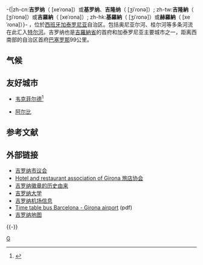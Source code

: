 {{DISPLAYTITLE:吉罗纳}}
{{noteTA
|G1=地名
|T=zh-hans:吉罗纳;zh-hk:基羅納;zh-tw:吉隆納
|1=zh-hans:伊比利亚;zh-tw:伊比利;
|2=zh-hant:加泰羅尼亞語;zh-hans:加泰罗尼亚语;zh-hk:加泰隆尼亞語;zh-tw:加泰隆尼亞語;
|3=zh-hans:卡斯蒂利亚;zh-hant:卡斯蒂利亞;zh-tw:卡斯提亞;
|4=zh-hans:吉罗纳;zh-hk:基羅納;zh-tw:吉隆納
|5=zh-hans:加泰罗尼亚;zh-hk:加塔隆尼亞;zh-tw:加泰隆尼亞;
|6=zh-hans:巴塞罗那;zh-hk:巴塞隆拿;zh-tw:巴塞隆納
}}
{{Infobox settlement
| name = 吉罗纳
| native_name = {{lang|es|Gerona}}<br/>{{lang|ca|Girona}}
| settlement_type = [[市镇_(西班牙)|市]]
| image_skyline = Girona_riverside_HDR.jpg
| image_flag = Bandera de Girona.svg
| image_shield = Escut de Girona.svg
| motto = 
| pushpin_map = Spain Catalonia
| pushpin_map_caption = 吉罗纳在[[加泰罗尼亚|加泰罗尼亚]]的位置
| coordinates = {{coord|41|59|04|N|02|49|16|E|type:city(96236)_region:ES|display=inline,title}}
| subdivision_type = 国家
| subdivision_name = {{flag|Spain}} 
| subdivision_type1 = [[西班牙行政区划|自治区]]
| subdivision_type2 = [[西班牙行政区划|省]]
| subdivision_name1 = {{flag|Catalonia}} 
| subdivision_name2 = [[吉罗纳省|吉罗纳省]]
| leader_party = [[Catalan_European_Democratic_Party|PDeCAT]]
| leader_title = 市长
| leader_name = [[Marta_Madrenas_i_Mir|Marta Madrenas]]<ref name=municat>{{cite web|url=http://aplicacions.municat.gencat.cat/index.php?page=consulta&mostraEns=1707920002&accio=composicio|title=Ajuntament de Girona|publisher=[[Generalitat_of_Catalonia|Generalitat of Catalonia]]|accessdate=|archive-date=2021-01-16|archive-url=https://web.archive.org/web/20210116231738/http://aplicacions.municat.gencat.cat/index.php?page=consulta&mostraEns=1707920002&accio=composicio|dead-url=no}}</ref>
| area_footnotes = <ref name=idescat>{{cite web|url=http://www.idescat.cat/emex/?lang=en&id=170792|title=El municipi en xifres: Girona|publisher=[[Institut_d'Estadística_de_Catalunya|Statistical Institute of Catalonia]]|accessdate=2015-11-23|archive-date=2020-08-09|archive-url=https://web.archive.org/web/20200809114032/https://www.idescat.cat/emex/?lang=en&id=170792|dead-url=no}}</ref>
| area_total_km2 = 39.1
| elevation_footnotes =  ([[平均海拔|AMSL]])
| elevation_m = 76
| population_total = 99013
| population_as_of = 2017
| population_footnotes = <ref name=municat/>
| population_rank = 
| population_demonym = Gironan, Gironans<br/>''gironí, gironina''<br/>''gironins, gironines''
| postal_code_type = 17001-17007
| postal_code = 
| area_code = +34 972
| website = {{URL|www2.girona.cat}}
| footnotes = 
}}
-{|zh-cn:'''吉罗纳'''（{{lang-es|Gerona}} [xeˈɾona]）或'''基罗纳'''、'''吉隆纳'''（{{lang-ca|Girona}} [ʒiˈɾonə]）; zh-tw:'''吉隆納'''（{{lang-ca|Girona}} [ʒiˈɾonə]）或'''吉羅納'''（{{lang-es|Gerona}} [xeˈɾona]）; zh-hk:'''基羅納'''（{{lang-ca|Girona}} [ʒiˈɾonə]）或'''赫羅納'''（{{lang-es|Gerona}} [xeˈɾona]）}-
，位於[[西班牙|西班牙]][[加泰罗尼亚|加泰罗尼亚]]自治区。包括奥尼亚尔河、桂尔河等多条河流在此汇入[[特尔河|特尔河]]。吉罗纳也是[[吉羅納省|吉羅納省]]的首府和加泰罗尼亚主要城市之一，距离西南部的自治区首府[[巴塞罗那|巴塞罗那]]99公里。

==气候==
<div style="width:82%;">
{{Weather box
|location = 赫罗纳机场（海拔：143m）1981-2010年
|metric first = yes
|single line = yes
|Jan high C = 13.1
|Feb high C = 14.1
|Mar high C = 16.7
|Apr high C = 18.8
|May high C = 22.4
|Jun high C = 26.6
|Jul high C = 30.1
|Aug high C = 29.8
|Sep high C = 26.1
|Oct high C = 21.8
|Nov high C = 16.6
|Dec high C = 13.6
|year high C = 20.8
|Jan mean C = 7.1
|Feb mean C = 7.9
|Mar mean C = 10.4
|Apr mean C = 12.5
|May mean C = 16.3
|Jun mean C = 20.4
|Jul mean C = 23.6
|Aug mean C = 23.4
|Sep mean C = 20.1
|Oct mean C = 16.2
|Nov mean C = 10.9
|Dec mean C = 7.8
|year mean C = 14.7
|Jan low C = 1.1
|Feb low C = 1.7
|Mar low C = 4.1
|Apr low C = 6.2
|May low C = 10.1
|Jun low C = 14.3
|Jul low C = 17.1
|Aug low C = 17.0
|Sep low C = 14.1
|Oct low C = 10.5
|Nov low C = 5.4
|Dec low C = 2.0
|year low C = 8.6
|Jan precipitation mm = 62
|Feb precipitation mm = 51
|Mar precipitation mm = 50
|Apr precipitation mm = 67
|May precipitation mm = 71
|Jun precipitation mm = 60
|Jul precipitation mm = 32
|Aug precipitation mm = 46
|Sep precipitation mm = 70
|Oct precipitation mm = 88
|Nov precipitation mm = 70
|Dec precipitation mm = 56
|year precipitation mm = 728
|Jan precipitation days = 5
|Feb precipitation days = 5
|Mar precipitation days = 5
|Apr precipitation days = 7
|May precipitation days = 7
|Jun precipitation days = 5
|Jul precipitation days = 3
|Aug precipitation days = 5
|Sep precipitation days = 7
|Oct precipitation days = 6
|Nov precipitation days = 5
|Dec precipitation days = 5
|Jan humidity = 75
|Feb humidity = 73
|Mar humidity = 70
|Apr humidity = 69
|May humidity = 68
|Jun humidity = 63
|Jul humidity = 59
|Aug humidity = 65
|Sep humidity = 70
|Oct humidity = 75
|Nov humidity = 76
|Dec humidity = 76
|year humidity = 71
|Jan sun = 147
|Feb sun = 156
|Mar sun = 179
|Apr sun = 194
|May sun = 224
|Jun sun = 247
|Jul sun = 285
|Aug sun = 261
|Sep sun = 195
|Oct sun = 143
|Nov sun = 132
|Dec sun = 132
|year sun = 2295
|source 1 = [[Agencia_Estatal_de_Meteorología|Agencia Estatal de Meteorología]]<ref>{{Cite web |url=http://www.aemet.es/en/serviciosclimaticos/datosclimatologicos/valoresclimatologicos?l=0367 |title=serviciosclimaticos |access-date=2018-09-10 |archive-date=2021-01-16 |archive-url=https://web.archive.org/web/20210116231648/http://www.aemet.es/en/serviciosclimaticos/datosclimatologicos/valoresclimatologicos?l=0367 |dead-url=no }}</ref>
|date=SEPTEMBER 2014}}</div>

==友好城市==
*{{flag|UK}} [[韦克菲尔德|韦克菲尔德]]<ref name="Wakefield twinning">{{cite web |url=http://www.wakefield.gov.uk/CommunityAndLiving/TownTwinning/twintowns.htmclick |title=Wakefield's twin towns |accessdate=2013-07-14 |work=Wakefield City Council |deadurl=yes |archiveurl=https://web.archive.org/web/20131017025315/http://www.wakefield.gov.uk/CommunityAndLiving/TownTwinning/twintowns.htmclick |archivedate=2013-10-17 }}</ref>
* {{FRA}} [[阿尔比|阿尔比]]

== 参考文献 ==
{{Reflist}}

== 外部链接 ==
* [http://www.girona.cat/ 吉罗纳市议会] {{Wayback|url=http://www.girona.cat/ |date=20111030191857 }}
* [https://web.archive.org/web/20120326103932/http://www.gironahostaleria.com/eng/ Hotel and restaurant association of Girona 旅店协会]
* [https://web.archive.org/web/20080216231001/http://www.ngw.nl/int/spa/g/gerona.htm 吉罗纳徽章的历史由来]
* [http://www.udg.edu/ 吉罗纳大学] {{Wayback|url=http://www.udg.edu/ |date=20210422111328 }}
* [https://web.archive.org/web/20080430191655/http://www.aena.es/csee/Satellite?pagename=Estandar%2FPage%2FAeropuerto&MO=0&SMO=-1&SiteName=GRO&c=Page&cid=1046767807255 吉罗纳机场信息]
* [https://web.archive.org/web/20080227084751/http://www.sagales.com/data/files/229_Barcelona-Girona_aeroport_(cast-cat-Ingl)_2007-07-14.pdf Time table bus Barcelona - Girona airport] (pdf)
* [http://www.mapfactory.net/mapa_girona.php?i=3 吉罗纳地图] {{Wayback|url=http://www.mapfactory.net/mapa_girona.php?i=3 |date=20160304002652 }}

{{-}}
{{西班牙各省首府}}
{{Authority control}}

[[Category:赫罗纳省市镇|G]]